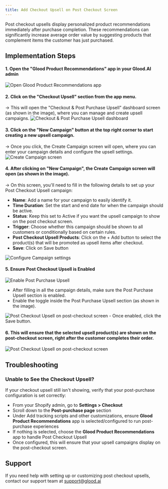 ```yaml
---
title: Add Checkout Upsell on Post Checkout Screen
---
```

Post checkout upsells display personalized product recommendations immediately after purchase completion. These recommendations can significantly increase average order value by suggesting products that complement items the customer has just purchased.

## Implementation Steps

#### 1. Open the "Glood Product Recommendations" app in your Glood.AI admin
<img src="/images/checkout-upsell-01.png" alt="Open Glood Product Recommendations app" />

#### 2. Click on the "Checkout Upsell" section from the app menu.
→ This will open the "Checkout & Post Purchase Upsell" dashboard screen (as shown in the image), where you can manage and create upsell campaigns.
<img src="/images/checkout-upsell-02.png" alt="Checkout & Post Purchase Upsell dashboard" />

#### 3. Click on the "New Campaign" button at the top right corner to start creating a new upsell campaign.
→ Once you click, the Create Campaign screen will open, where you can enter your campaign details and configure the upsell settings.
<img src="/images/checkout-upsell-03.png" alt="Create Campaign screen" />

#### 4. After clicking on "New Campaign", the Create Campaign screen will open (as shown in the image).
→ On this screen, you'll need to fill in the following details to set up your Post Checkout Upsell campaign:

- **Name**: Add a name for your campaign to easily identify it.
- **Time Duration**: Set the start and end date for when the campaign should be active.
- **Status**: Keep this set to Active if you want the upsell campaign to show on the post checkout screen.
- **Trigger**: Choose whether this campaign should be shown to all customers or conditionally based on certain rules.
- **Post Checkout Upsell Products**: Click on the + Add button to select the product(s) that will be promoted as upsell items after checkout.
- **Save**: Click on Save button 
<img src="/images/checkout-upsell-04.png" alt="Configure Campaign settings" />

#### 5. Ensure Post Checkout Upsell is Enabled
<img src="/images/checkout-upsell-06.png" alt="Enable Post Purchase Upsell" />

- After filling in all the campaign details, make sure the Post Purchase Upsell section is enabled.
- Enable the toggle inside the Post Purchase Upsell section (as shown in the image).
<img src="/images/checkout-upsell-07.png" alt="Post Checkout Upsell on post-checkout screen" />
- Once enabled, click the Save button.

#### 6. This will ensure that the selected upsell product(s) are shown on the post-checkout screen, right after the customer completes their order.
<img src="/images/checkout-upsell-08.png" alt="Post Checkout Upsell on post-checkout screen" />


## Troubleshooting

### Unable to See the Checkout Upsell?
If your checkout upsell still isn't showing, verify that your post-purchase configuration is set correctly:

- From your Shopify admin, go to **Settings > Checkout**
- Scroll down to the **Post-purchase page** section
- Under Add tracking scripts and other customizations, ensure **Glood Product Recommendations** app is selected/configured to run post-purchase experiences
- If nothing is selected, choose the **Glood Product Recommendations** app to handle Post Checkout Upsell
- Once configured, this will ensure that your upsell campaigns display on the post-checkout screen.

## Support

If you need help with setting up or customizing post checkout upsells, contact our support team at support@glood.ai 
